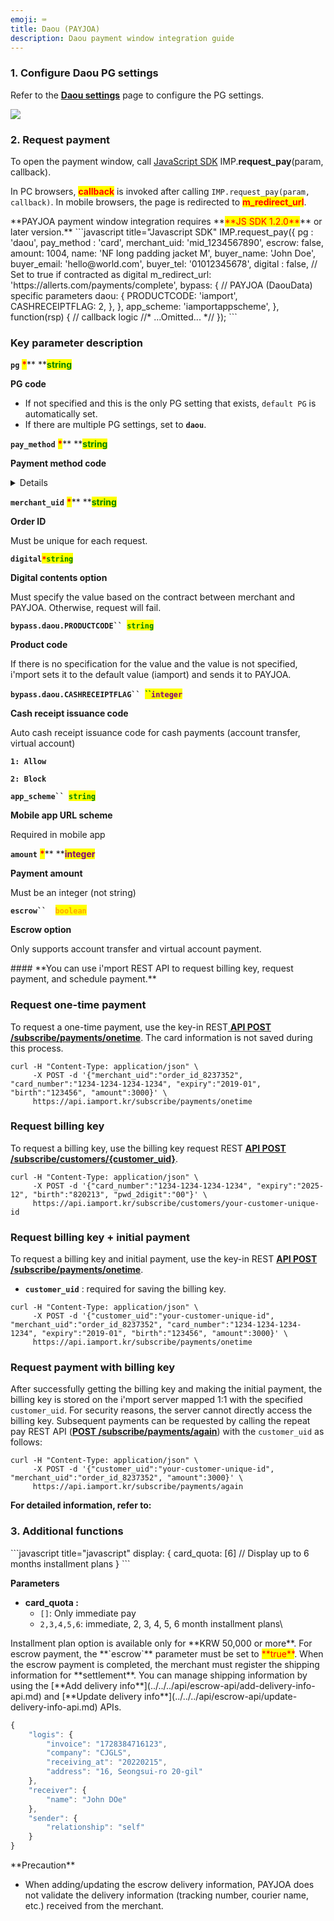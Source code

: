 ```yaml
---
emoji: ⌨
title: Daou (PAYJOA)
description: Daou payment window integration guide
---
```





### 1. Configure Daou PG settings

Refer to the [**Daou settings**](../../../ready/2.-pg/payment-gateway-settings/daou.md) page to configure the PG settings.

![](</gitbook-assets/en/screenshot 2022-06-05 11.53.10.png>)

### 2. Request payment

To open the payment window, call [JavaScript SDK](../../../sdk/javascript-sdk/) IMP.**request\_pay**(param, callback).

In PC browsers, <mark style="color:red;">**callback**</mark> is invoked after calling `IMP.request_pay(param, callback)`. In mobile browsers, the page is redirected to <mark style="color:red;">**m\_redirect\_url**</mark>.

<Hint style="warning">
**PAYJOA payment window integration requires **<mark style="color:red;">**JS SDK 1.2.0**</mark>** or later version.**

</Hint>

<Tabs>
<Tab title="Authenticated payment request">
```javascript title="Javascript SDK"
IMP.request_pay({
    pg : 'daou',
    pay_method : 'card',
    merchant_uid: 'mid_1234567890',
    escrow: false,
    amount: 1004,
    name: 'NF long padding jacket M',
    buyer_name: 'John Doe',
    buyer_email: 'hello@world.com',
    buyer_tel: '01012345678',
    digital : false, // Set to true if contracted as digital
    m_redirect_url: 'https://allerts.com/payments/complete', 
    bypass: {
	// PAYJOA (DaouData) specific parameters
        daou: {
	    PRODUCTCODE: 'iamport',
	    CASHRECEIPTFLAG: 2,
	},
    },
    app_scheme: 'iamportappscheme',
}, function(rsp) { // callback logic
	//* ...Omitted... *//
});
```


###

### Key parameter description

**`pg`** <mark style="color:red;">**\***</mark>**  **<mark style="color:green;">**s**</mark><mark style="color:green;">**tring**</mark>

**PG code**

* If not specified and this is the only PG setting that exists, `default PG` is automatically set.
* If there are multiple PG settings, set to **`daou`**.



**`pay_method`** <mark style="color:red;">**\***</mark>** **<mark style="color:green;">**s**</mark><mark style="color:green;">**tring**</mark>

**Payment method code**

<Details>
<p slot="summary">Payment method codes</p>

* `card` (credit card)
* `trans`(instant account transfer)
* `vbank`(virtual account)

</Details>



**`merchant_uid`** <mark style="color:red;">**\***</mark>** **<mark style="color:green;">**s**</mark><mark style="color:green;">**tring**</mark>

**Order ID**

Must be unique for each request.



**`digital`**<mark style="color:red;">**`*`**</mark><mark style="color:green;">**`string`**</mark>

**Digital contents  option**

Must specify the value based on the contract between merchant and PAYJOA. Otherwise, request will fail.



**`bypass.daou.PRODUCTCODE`` `**<mark style="color:green;">**`string`**</mark>

**Product code**

If there is no specification for the value and the value is not specified, i'mport sets it to the default value (iamport) and sends it to PAYJOA.



**`bypass.daou.CASHRECEIPTFLAG`` `**<mark style="color:green;">**``**</mark><mark style="color:purple;">**`integer`**</mark>

**Cash receipt issuance code**&#x20;

Auto cash receipt issuance code for cash payments (account transfer, virtual account)

&#x20;**`1: Allow`**&#x20;

&#x20;**`2: Block`**&#x20;

&#x20;

**`app_scheme`` `**<mark style="color:green;">**`string`**</mark>

**Mobile app URL scheme**

Required in mobile app



**`amount`** <mark style="color:red;">**\***</mark>** **<mark style="color:purple;">**integer**</mark>

**Payment amount**

Must be an integer (not string)



**`escrow``  `**<mark style="color:orange;">**`boolean`**</mark>

**Escrow option**&#x20;

Only supports account transfer and virtual account payment.

</Tab>

<Tab title="Non-authenticated API  request">
#### **You can use i'mport REST API to request billing key, request payment, and schedule payment.**



### Request one-time payment

To request a one-time payment, use the key-in REST[ **API POST /subscribe/payments/onetime**](../../../api/api/request-non-authenticated-payment-one-time-api.md). The card information is not saved during this process.

```
curl -H "Content-Type: application/json" \   
     -X POST -d '{"merchant_uid":"order_id_8237352", "card_number":"1234-1234-1234-1234", "expiry":"2019-01", "birth":"123456", "amount":3000}' \
     https://api.iamport.kr/subscribe/payments/onetime
```

###

### Request billing key

To request a billing key, use the billing key request REST [**API POST /subscribe/customers/{customer\_uid}**](../../../api/billing-key-api/api-1.md).

```
curl -H "Content-Type: application/json" \   
     -X POST -d '{"card_number":"1234-1234-1234-1234", "expiry":"2025-12", "birth":"820213", "pwd_2digit":"00"}' \
     https://api.iamport.kr/subscribe/customers/your-customer-unique-id
```



### Request billing key + initial payment

To request a billing key and initial payment, use the key-in REST [**API POST /subscribe/payments/onetime**](../../../api/api/request-non-authenticated-payment-one-time-api.md).

* **`customer_uid`** : required for saving the billing key.

```
curl -H "Content-Type: application/json" \   
     -X POST -d '{"customer_uid":"your-customer-unique-id", "merchant_uid":"order_id_8237352", "card_number":"1234-1234-1234-1234", "expiry":"2019-01", "birth":"123456", "amount":3000}' \
     https://api.iamport.kr/subscribe/payments/onetime 
```



### Request payment with billing key

After successfully getting the billing key and making the initial payment, the billing key is stored on the i'mport server mapped 1:1 with the specified `customer_uid`. For security reasons, the server cannot directly access the billing key. Subsequent payments can be requested by calling the repeat pay REST API ([**POST /subscribe/payments/again**](../../../api/api/api.md)) with the `customer_uid` as follows:

```
curl -H "Content-Type: application/json" \   
     -X POST -d '{"customer_uid":"your-customer-unique-id", "merchant_uid":"order_id_8237352", "amount":3000}' \
     https://api.iamport.kr/subscribe/payments/again
```



**For detailed information, refer to:**

<ContentRef slug="/en////auth/guide-1/readme" />

</Tab>
</Tabs>

### 3. Additional functions

<Tabs>
<Tab title="Installment setting">
```javascript title="javascript"
display: {
    card_quota: [6]  // Display up to 6 months installment plans
}
```




**Parameters**

* **card\_quota :**
  * `[]`: Only immediate pay
  * `2,3,4,5,6`: immediate, 2, 3, 4, 5, 6 month installment plans\


<Hint style="info">
Installment plan option is available only for **KRW 50,000 or more**.

</Hint>

</Tab>

<Tab title="Escrow payment">
For escrow payment, the **`escrow`** parameter must be set to <mark style="color:red;">**true**</mark>. When the escrow payment is completed, the merchant must register the shipping information for **settlement**. You can manage shipping information by using the [**Add delivery info**](../../../api/escrow-api/add-delivery-info-api.md) and [**Update delivery info**](../../../api/escrow-api/update-delivery-info-api.md) APIs.

```javascript title="API Body Example"
{
    "logis": {
        "invoice": "1728384716123",
        "company": "CJGLS",
        "receiving_at": "20220215",
        "address": "16, Seongsui-ro 20-gil"
    },
    "receiver": {
        "name": "John DOe"
    },
    "sender": {
        "relationship": "self"
    }
}
```


<Hint style="danger">
**Precaution**

* When adding/updating the escrow delivery information, PAYJOA does not validate the delivery information (tracking number, courier name, etc.) received from the merchant.

</Hint>

</Tab>
</Tabs>

